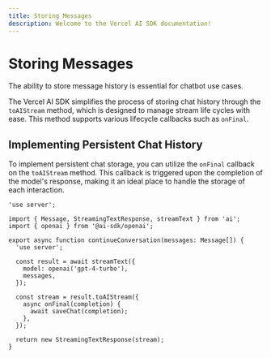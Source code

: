 ```yaml
---
title: Storing Messages
description: Welcome to the Vercel AI SDK documentation!
---
```


# Storing Messages

The ability to store message history is essential for chatbot use cases.

The Vercel AI SDK simplifies the process of storing chat history through the `toAIStream` method, which is designed to manage stream life cycles with ease. This method supports various lifecycle callbacks such as `onFinal`.

## Implementing Persistent Chat History

To implement persistent chat storage, you can utilize the `onFinal` callback on the `toAIStream` method. This callback is triggered upon the completion of the model's response, making it an ideal place to handle the storage of each interaction.

```tsx highlight="14-18"
'use server';

import { Message, StreamingTextResponse, streamText } from 'ai';
import { openai } from '@ai-sdk/openai';

export async function continueConversation(messages: Message[]) {
  'use server';

  const result = await streamText({
    model: openai('gpt-4-turbo'),
    messages,
  });

  const stream = result.toAIStream({
    async onFinal(completion) {
      await saveChat(completion);
    },
  });

  return new StreamingTextResponse(stream);
}
```
